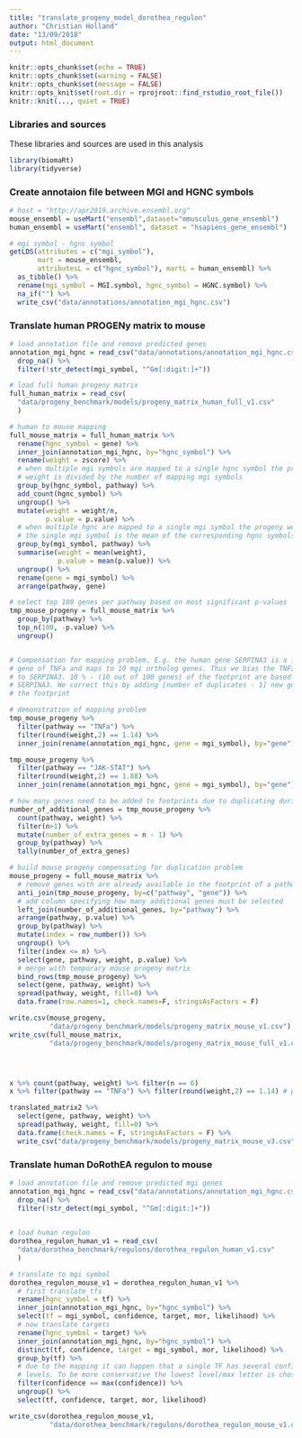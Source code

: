 ```yaml
---
title: "translate_progeny_model_dorothea_regulon"
author: "Christian Holland"
date: "13/09/2018"
output: html_document
---
```


```r
knitr::opts_chunk$set(echo = TRUE)
knitr::opts_chunk$set(warning = FALSE)
knitr::opts_chunk$set(message = FALSE)
knitr::opts_knit$set(root.dir = rprojroot::find_rstudio_root_file())
knitr::knit(..., quiet = TRUE)
```


### Libraries and sources
These libraries and sources are used in this analysis 
```r
library(biomaRt)
library(tidyverse)
```

### Create annotaion file between MGI and HGNC symbols
```r
# host = "http://apr2019.archive.ensembl.org"
mouse_ensembl = useMart("ensembl",dataset="mmusculus_gene_ensembl")
human_ensembl = useMart("ensembl", dataset = "hsapiens_gene_ensembl")

# mgi symbol - hgnc symbol
getLDS(attributes = c("mgi_symbol"),
       mart = mouse_ensembl,
       attributesL = c("hgnc_symbol"), martL = human_ensembl) %>%
  as_tibble() %>%
  rename(mgi_symbol = MGI.symbol, hgnc_symbol = HGNC.symbol) %>%
  na_if("") %>%
  write_csv("data/annotations/annotation_mgi_hgnc.csv")
```

### Translate human PROGENy matrix to mouse
```r
# load annotation file and remove predicted genes
annotation_mgi_hgnc = read_csv("data/annotations/annotation_mgi_hgnc.csv") %>%
  drop_na() %>%
  filter(!str_detect(mgi_symbol, "^Gm[:digit:]+"))

# load full human progeny matrix
full_human_matrix = read_csv(
  "data/progeny_benchmark/models/progeny_matrix_human_full_v1.csv"
  )

# human to mouse mapping
full_mouse_matrix = full_human_matrix %>%
  rename(hgnc_symbol = gene) %>%
  inner_join(annotation_mgi_hgnc, by="hgnc_symbol") %>%
  rename(weight = zscore) %>%
  # when multiple mgi symbols are mapped to a single hgnc symbol the progeny 
  # weight is divided by the number of mapping mgi symbols
  group_by(hgnc_symbol, pathway) %>% 
  add_count(hgnc_symbol) %>%
  ungroup() %>%
  mutate(weight = weight/n,
         p.value = p.value) %>%
  # when multiple hgnc are mapped to a single mgi symbol the progeny weight of 
  # the single mgi symbol is the mean of the corresponding hgnc symbols
  group_by(mgi_symbol, pathway) %>%
  summarise(weight = mean(weight),
            p.value = mean(p.value)) %>%
  ungroup() %>%
  rename(gene = mgi_symbol) %>%
  arrange(pathway, gene)

# select top 100 genes per pathway based on most significant p-values
tmp_mouse_progeny = full_mouse_matrix %>%
  group_by(pathway) %>%
  top_n(100, -p.value) %>%
  ungroup()


# Compensation for mapping problem. E.g. the human gene SERPINA3 is a footprint 
# gene of TNFa and maps to 10 mgi ortholog genes. Thus we bias the TNFa pathway 
# to SERPINA3. 10 % - (10 out of 100 genes) of the footprint are based on 
# SERPINA3. We correct this by adding [number of duplicates - 1] new genes to 
# the footprint

# demonstration of mapping problem 
tmp_mouse_progeny %>% 
  filter(pathway == "TNFa") %>% 
  filter(round(weight,2) == 1.14) %>%
  inner_join(rename(annotation_mgi_hgnc, gene = mgi_symbol), by="gene")

tmp_mouse_progeny %>% 
  filter(pathway == "JAK-STAT") %>% 
  filter(round(weight,2) == 1.88) %>%
  inner_join(rename(annotation_mgi_hgnc, gene = mgi_symbol), by="gene")

# how many genes need to be added to footprints due to duplicating during mapping process
number_of_additional_genes = tmp_mouse_progeny %>% 
  count(pathway, weight) %>%
  filter(n>1) %>%
  mutate(number_of_extra_genes = n - 1) %>%
  group_by(pathway) %>%
  tally(number_of_extra_genes)

# build mouse progeny compensating for duplication problem
mouse_progeny = full_mouse_matrix %>%
  # remove genes with are already available in the footprint of a pathway
  anti_join(tmp_mouse_progeny, by=c("pathway", "gene")) %>%
  # add column specifying how many additional genes must be selected
  left_join(number_of_additional_genes, by="pathway") %>%
  arrange(pathway, p.value) %>%
  group_by(pathway) %>%
  mutate(index = row_number()) %>%
  ungroup() %>%
  filter(index <= n) %>%
  select(gene, pathway, weight, p.value) %>%
  # merge with temporary mouse progeny matrix
  bind_rows(tmp_mouse_progeny) %>%
  select(gene, pathway, weight) %>%
  spread(pathway, weight, fill=0) %>%
  data.frame(row.names=1, check.names=F, stringsAsFactors = F)

write.csv(mouse_progeny, 
          "data/progeny_benchmark/models/progeny_matrix_mouse_v1.csv")
write_csv(full_mouse_matrix, 
          "data/progeny_benchmark/models/progeny_matrix_mouse_full_v1.csv")




x %>% count(pathway, weight) %>% filter(n == 6)
x %>% filter(pathway == "TNFa") %>% filter(round(weight,2) == 1.14) # problem

translated_matrix2 %>%
  select(gene, pathway, weight) %>%
  spread(pathway, weight, fill=0) %>%
  data.frame(check.names = F, stringsAsFactors = F) %>%
  write_csv("data/progeny_benchmark/models/progeny_matrix_mouse_v3.csv")
```

### Translate human DoRothEA regulon to mouse
```r
# load annotation file and remove predicted mgi genes
annotation_mgi_hgnc = read_csv("data/annotations/annotation_mgi_hgnc.csv") %>%
  drop_na() %>%
  filter(!str_detect(mgi_symbol, "^Gm[:digit:]+"))
  

# load human regulon
dorothea_regulon_human_v1 = read_csv(
  "data/dorothea_benchmark/regulons/dorothea_regulon_human_v1.csv"
  )

# translate to mgi symbol
dorothea_regulon_mouse_v1 = dorothea_regulon_human_v1 %>%
  # first translate tfs
  rename(hgnc_symbol = tf) %>%
  inner_join(annotation_mgi_hgnc, by="hgnc_symbol") %>%
  select(tf = mgi_symbol, confidence, target, mor, likelihood) %>%
  # now translate targets
  rename(hgnc_symbol = target) %>%
  inner_join(annotation_mgi_hgnc, by="hgnc_symbol") %>%
  distinct(tf, confidence, target = mgi_symbol, mor, likelihood) %>%
  group_by(tf) %>%
  # due to the mapping it can happen that a single TF has several confidence
  # levels. To be more conservative the lowest level/max letter is chosen
  filter(confidence == max(confidence)) %>%
  ungroup() %>%
  select(tf, confidence, target, mor, likelihood)

write_csv(dorothea_regulon_mouse_v1,
          "data/dorothea_benchmark/regulons/dorothea_regulon_mouse_v1.csv")
```
